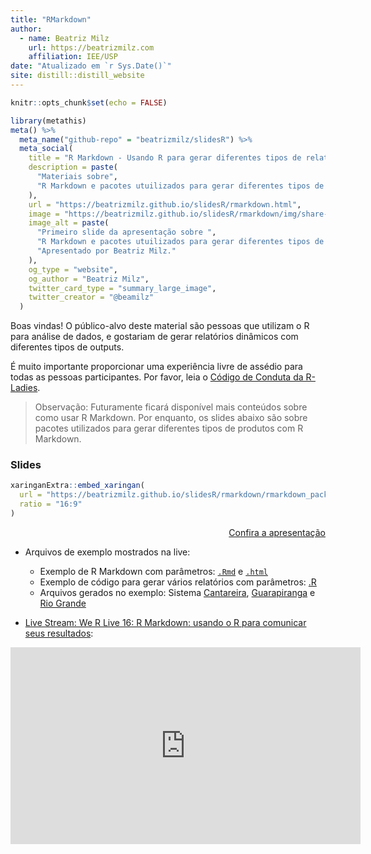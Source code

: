 ```yaml
---
title: "RMarkdown"
author:
  - name: Beatriz Milz 
    url: https://beatrizmilz.com
    affiliation: IEE/USP
date: "Atualizado em `r Sys.Date()`"
site: distill::distill_website
---
```


```r
knitr::opts_chunk$set(echo = FALSE)
```

```r
library(metathis)
meta() %>%
  meta_name("github-repo" = "beatrizmilz/slidesR") %>% 
  meta_social(
    title = "R Markdown - Usando R para gerar diferentes tipos de relatórios",
    description = paste(
      "Materiais sobre",
      "R Markdown e pacotes utuilizados para gerar diferentes tipos de relatórios,"
    ),
    url = "https://beatrizmilz.github.io/slidesR/rmarkdown.html",
    image = "https://beatrizmilz.github.io/slidesR/rmarkdown/img/share-card-packages.png",
    image_alt = paste(
      "Primeiro slide da apresentação sobre ",
      "R Markdown e pacotes utuilizados para gerar diferentes tipos de relatórios.",
      "Apresentado por Beatriz Milz."
    ),
    og_type = "website",
    og_author = "Beatriz Milz",
    twitter_card_type = "summary_large_image",
    twitter_creator = "@beamilz"
  )
```

 Boas vindas!
O público-alvo deste material são pessoas que utilizam o R para análise de dados, e gostariam de gerar relatórios dinâmicos com diferentes tipos de outputs.

É muito importante proporcionar uma experiência livre de assédio para todas as pessoas participantes.  Por favor, leia o [Código de Conduta da R-Ladies](https://github.com/rladies/starter-kit/wiki/Code-of-Conduct#portuguese).


> Observação: Futuramente ficará disponível mais conteúdos sobre como usar R Markdown. Por enquanto, os slides abaixo são sobre pacotes utilizados para gerar diferentes tipos de produtos com R Markdown.

### Slides

```r
xaringanExtra::embed_xaringan(
  url = "https://beatrizmilz.github.io/slidesR/rmarkdown/rmarkdown_packages.html",
  ratio = "16:9"
)
```


<p style="text-align:right;">[<i class="fas fa-external-link-alt"></i> Confira a apresentação](https://beatrizmilz.github.io/slidesR/rmarkdown/rmarkdown_packages.html)</p>


- Arquivos de exemplo mostrados na live: 

  - Exemplo de R Markdown com parâmetros: [`.Rmd`](https://github.com/beatrizmilz/slidesR/blob/master/docs/rmarkdown/exemplo_parametros/rmd_params_exemplo.Rmd) e [`.html`](https://beatrizmilz.github.io/slidesR/rmarkdown/exemplo_parametros/rmd_params_exemplo.html)     
  - Exemplo de código para gerar vários relatórios com parâmetros: [.R](https://beatrizmilz.github.io/slidesR/rmarkdown/exemplo_parametros/render.R)
  - Arquivos gerados no exemplo: Sistema [Cantareira](https://beatrizmilz.github.io/slidesR/rmarkdown/exemplo_parametros/Cantareira.html), [Guarapiranga](https://beatrizmilz.github.io/slidesR/rmarkdown/exemplo_parametros/Guarapiranga.html)  e [Rio Grande](https://beatrizmilz.github.io/slidesR/rmarkdown/exemplo_parametros/Rio Grande.html)



- [Live Stream: We R Live 16: R Markdown: usando o R para comunicar seus resultados](https://youtu.be/6oPZ5sGt6LA):

<iframe width="560" height="315" src="https://www.youtube.com/embed/6oPZ5sGt6LA" frameborder="0" allow="accelerometer; autoplay; clipboard-write; encrypted-media; gyroscope; picture-in-picture" allowfullscreen></iframe>
